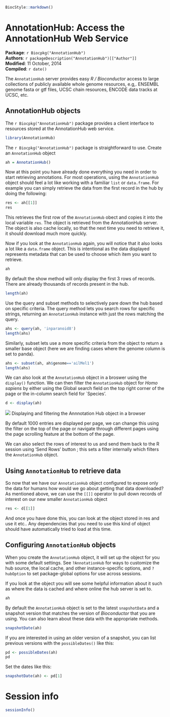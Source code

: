 <!--
% \VignetteIndexEntry{AnnotationHub: Access the AnnotationHub Web Service}
% \VignetteDepends{AnnotationHub}
% \VignetteEngine{knitr::knitr}
-->

```r
BiocStyle::markdown()
```

# AnnotationHub: Access the AnnotationHub Web Service

**Package**: `r Biocpkg("AnnotationHub")`<br />
**Authors**: `r packageDescription("AnnotationHub")[["Author"]] `<br />
**Modified**: 11 October, 2014<br />
**Compiled**: `r date()`

The `AnnotationHub` server provides easy _R / Bioconductor_ access to
large collections of publicly available whole genome resources,
e.g,. ENSEMBL genome fasta or gtf files, UCSC chain resources, ENCODE
data tracks at UCSC, etc.

## AnnotationHub objects

The `r Biocpkg("AnnotationHub")` package provides a client interface
to resources stored at the AnnotationHub web service.

```r
library(AnnotationHub)
```

The `r Biocpkg("AnnotationHub")` package is straightforward to use.
Create an `AnnotationHub` object

```r
ah = AnnotationHub()
```

Now at this point you have already done everything you need in order
to start retrieving annotations.  For most operations, using the
`AnnotationHub` object should feel a lot like working with a familiar
`list` or `data.frame`. For example you can simply retrieve the data
from the first record in the hub by doing the following:

```r
res <- ah[[1]]
res
```

This retrieves the first row of the `AnnotationHub` obect and copies
it into the local variable `res`.  The object is retrieved from the
AnnotationHub server. The object is also cache locally, so that the
next time you need to retrieve it, it should download much more
quickly.

Now if you look at the `AnnotationHub` again, you will notice that it
also looks a lot like a `data.frame` object.  This is intentional as
the data displayed represents metadata that can be used to choose
which item you want to retrieve.

```r
ah
```

By default the show method will only display the first 3 rows of
records.  There are already thousands of records present in the hub.

```r
length(ah)
```

Use the query and subset methods to selectively pare down the hub
based on specific criteria. The query method lets you search rows for
specific strings, returning an `AnnotationHub` instance with just the
rows matching the query.

```r
ahs <- query(ah, 'inparanoid8')
length(ahs)
```

Similarly, subset lets use a more specific criteria from the object to
return a smaller base object (here we are finding cases where the
genome column is set to panda).

```r
ahs <- subset(ah, ah$genome=='ailMel1')
length(ahs)
```

We can also look at the `AnnotationHub` object in a broswer using the
`display()` function. We can then filter the `AnnotationHub` object
for _Homo sapiens_ by either using the Global search field on the top
right corner of the page or the in-column search field for `Species'.

```r
d <- display(ah)
```

![](display.png)
Displaying and filtering the Annnotation Hub object in a browser

By default 1000 entries are displayed per page, we can change this using
the filter on the top of the page or navigate through different pages
using the page scrolling feature at the bottom of the page.

We can also select the rows of interest to us and send them back to
the R session using 'Send Rows' button ; this sets a filter internally
which filters the `AnnotationHub` object.

## Using `AnnotationHub` to retrieve data

So now that we have our `AnnotationHub` object configured to expose
only the data for humans how would we go about getting that data
downloaded?  As mentioned above, we can use the `[[]]` operator to
pull down records of interest on our new smaller `AnnotationHub`
object

```r
res <- d[[1]]
```

And once you have done this, you can look at the object stored in res
and use it etc..  Any dependencies that you need to use this kind of
object should have automatically tried to load at this time.

## Configuring `AnnotationHub` objects

When you create the `AnnotationHub` object, it will set up the object
for you with some default settings.  See `?AnnotationHub` for ways to
customize the hub source, the local cache, and other instance-specific
options, and `?hubOption` to set package-global options for use across
sessions. 

If you look at the object you will see some helpful information about
it such as where the data is cached and where online the hub server is
set to.

```r
ah
```

By default the `AnnotationHub` object is set to the latest
`snapshotData` and a snapshot version that matches the version of
_Bioconductor_ that you are using. You can also learn about these data
with the appropriate methods.

```r
snapshotDate(ah)
```

If you are interested in using an older version of a snapshot, you can
list previous versions with the `possibleDates()` like this:

```r
pd <- possibleDates(ah)
pd
```

Set the dates like this:

```r
snapshotDate(ah) <- pd[1]
```

# Session info

```r
sessionInfo()
```
